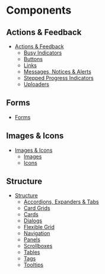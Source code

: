 # Components

## Actions & Feedback
- [Actions & Feedback](./components/actions-and-feedback)
  - [Busy Indicators](./components/actions-and-feedback/busy-indicators)
  - [Buttons](./components/actions-and-feedback/buttons)
  - [Links](./components/actions-and-feedback/links)
  - [Messages, Notices & Alerts](./components/actions-and-feedback/messages-notices-and-alerts)
  - [Stepped Progress Indicators](./components/actions-and-feedback/stepped-progress-indicators)
  - [Uploaders](./components/actions-and-feedback/uploaders)

## Forms
- [Forms](./components/forms)

## Images & Icons
- [Images & Icons](./components/images-and-icons)
  - [Images](./components/images-and-icons/images)
  - [Icons](./components/images-and-icons/icons)

## Structure
- [Structure](./components/structure)
  - [Accordions, Expanders & Tabs](./components/structure/accordions-expanders-and-tabs)
  - [Card Grids](./components/structure/card-grids)
  - [Cards](./components/structure/cards)
  - [Dialogs](./components/structure/dialogs)
  - [Flexible Grid](./components/structure/flexible-grid)
  - [Navigation](./components/structure/navigation)
  - [Panels](./components/structure/panels)
  - [Scrollboxes](./components/structure/scrollboxes)
  - [Tables](./components/structure/tables)
  - [Tags](./components/structure/tags)
  - [Tooltips](./components/structure/tooltips)


